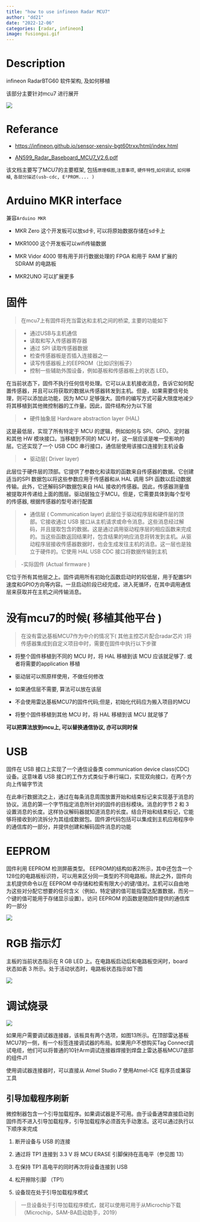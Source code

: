 ```yaml
---
title: "how to use infineon Radar MCU7" 
author: "dd21"
date: "2022-12-06" 
categories: [radar, infineon]
image: fusiongui.gif
---
```



# Description

infineon RadarBTG60 软件架构, 及如何移植

该部分主要针对mcu7 进行展开

![](https://raw.githubusercontent.com/fly-t/images/main/blog/index-2022-12-06-18-10-26.png)


# Referance

- [https://infineon.github.io/sensor-xensiv-bgt60trxx/html/index.html](https://infineon.github.io/sensor-xensiv-bgt60trxx/html/index.html)

- [AN599_Radar_Baseboard_MCU7_V2.6.pdf](AN599_Radar_Baseboard_MCU7_V2.6.pdf)

该文档主要写了MCU7的主要框架, 包括`原理框图`,`注意事项`, `硬件特性`,`如何调试`, `如何移植`, `各部分描述(usb-cdc, E²PROM.... )`

# Arduino MKR interface

兼容`Arduino MKR ` 
 
 - MKR Zero  这个开发板可以放sd卡, 可以将原始数据存储在sd卡上
 
 - MKR1000 这个开发板可以wifi传输数据

- MKR Vidor 4000   带有用于并行数据处理的 FPGA 和用于 RAM 扩展的 SDRAM 的电路板

- MKR2UNO 可以扩展更多


# 固件

> 在mcu7上有固件将充当雷达和主机之间的桥梁, 主要的功能如下

> - 通过USB与主机通信
> - 读取和写入传感器寄存器
> - 通过 SPI 读取传感器数据
> - 检查传感器板是否插入连接器之一
> - 读写传感器板上的EEPROM（比如识别板子）
> - 控制一些辅助外围设备，例如基板和传感器板上的状态 LED。

在当前状态下，固件不执行任何信号处理。它可以从主机接收消息，告诉它如何配置传感器，并且可以将获取的数据从传感器转发到主机。但是，如果需要信号处理，则可以添加此功能，因为 MCU 足够强大。固件的编写方式可最大限度地减少将其移植到其他微控制器的工作量。因此，固件结构分为以下层

> - 硬件抽象层 Hardware abstraction layer (HAL)

这是最低层，实现了所有特定于 MCU 的逻辑，例如如何与 SPI、GPIO、定时器和其他 HW 模块接口。当移植到不同的 MCU 时，这一层应该是唯一受影响的层。它还实现了一个 USB CDC 串行接口，通信层使用该接口连接到主机设备



> - 驱动层( Driver layer)

此层位于硬件层的顶部。它提供了参数化和读取的函数来自传感器的数据。它创建适当的SPI 数据包以将这些参数应用于传感器和从 HAL 调用 SPI 函数以启动数据传输。此外，它还解码SPI数据包来自 HAL 接收的传感器。因此，传感器测量值被提取并传递给上面的图层。驱动层独立于MCU。但是，它需要具体到每个型号的传感器, 根据传感器的型号进行配置


> - 通信层 ( Communication layer)
此层位于驱动程序层和硬件层的顶部。它接收通过 USB 接口从主机请求或命令消息。这些消息经过解码，并且提取包含的数据。这是通过调用驱动程序层的相应函数来完成的。当这些函数返回结果时，包含结果的响应消息将转发到主机。从驱动程序层接收传感器数据时，也会生成发往主机的消息。这一层也是独立于硬件的。它使用 HAL USB CDC 接口将数据传输到主机


> -实际固件 (Actual firmware )

它位于所有其他层之上。固件调用所有初始化函数启动时的较低层，用于配置SPI速度和GPIO方向等内容。一旦启动阶段已经完成，进入死循环，在其中调用通信层来获取并在主机之间传输消息。

# 没有mcu7的时候( 移植其他平台 )

> 在没有雷达基板MCU7作为中介的情况下( 其他主控芯片配合radar芯片 )将传感器集成到自定义项目中时，需要在固件中执行以下步骤


- 将整个固件移植到不同的 MCU 时，将 HAL 移植到该 MCU 应该就足够了. 或者将需要的application 移植

- 驱动层可以照原样使用，不做任何修改

- 如果通信层不需要, 算法可以放在该层

- 不会使用雷达基板MCU7的固件代码;但是，初始化代码应为搬入项目的MCU

- 将整个固件移植到其他 MCU 时，将 HAL 移植到该 MCU 就足够了

<b>可以把算法放到mcu上, 可以替换通信协议, 亦可以同时保</b>

# USB

 固件在 USB 接口上实现了一个通信设备类 communication device class(CDC) 设备。这意味着 USB 接口的工作方式类似于串行端口，实现双向接口，在两个方向上传输字节流

在此串行数据流之上，通过在每条消息周围放置开始和结束标记来实现基于消息的协议。消息的第一个字节指定消息所针对的固件的目标模块。消息的字节 2 和 3 设置消息的长度。这样协议解码器就知道消息的长度。结合开始和结束标记，它能够将接收到的流拆分为其组成数据包。固件源代码包括可以集成到主机应用程序中的通信库的一部分，并提供创建和解码固件消息的功能


# EEPROM

固件利用 EEPROM 检测屏蔽类型。 EEPROM的结构如表2所示，其中还包含一个128位的电路板标识符，可以用来区分同一类型的不同电路板。除此之外，固件向主机提供命令以在 EEPROM 中存储和检索有限大小的键/值对。主机可以自由地为这些对分配它想要的任何含义（例如，特定键的值可能指雷达配置数据，而另一个键的值可能用于存储显示设置）。访问 EEPROM 的函数是随固件提供的通信库的一部分

![](https://raw.githubusercontent.com/fly-t/images/main/blog/index-2022-12-06-18-13-48.png)



# RGB 指示灯

主板的当前状态指示在 R GB LED 上。在电路板启动后和电路板空闲时，board 状态如表 3 所示。处于活动状态时，电路板状态指示如下图

![](https://raw.githubusercontent.com/fly-t/images/main/blog/index-2022-12-06-18-16-53.png)


# 调试烧录

![](https://raw.githubusercontent.com/fly-t/images/main/blog/index-2022-12-06-18-22-18.png)

如果用户需要调试器连接器，该板具有两个选项，如图13所示。在顶部雷达基板MCU7的一侧，有一个标签连接调试器的布局。如果用户不想购买Tag Connect调试电缆，他们可以将普通的10针Arm调试连接器焊接到焊盘上雷达基板MCU7底部的组件J1

使用调试器连接器时，可以直接从 Atmel Studio 7 使用Atmel-ICE 程序员或兼容工具

## 引导加载程序刷新

微控制器包含一个引导加载程序。如果调试器是不可用。由于设备通常直接启动到固件而不进入引导加载程序，引导加载程序必须首先手动激活。这可以通过执行以下顺序来完成

1. 断开设备与 USB 的连接

2. 通过将 TP1 连接到 3.3 V 将 MCU ERASE 引脚保持在高电平（参见图 13）

3. 在保持 TP1 高电平的同时再次将设备连接到 USB

4. 松开擦除引脚 （TP1）

5. 设备现在处于引导加载程序模式


> 一旦设备处于引导加载程序模式，就可以使用可用于从Microchip下载（Microchip，SAM-BA启动助手，2019）


